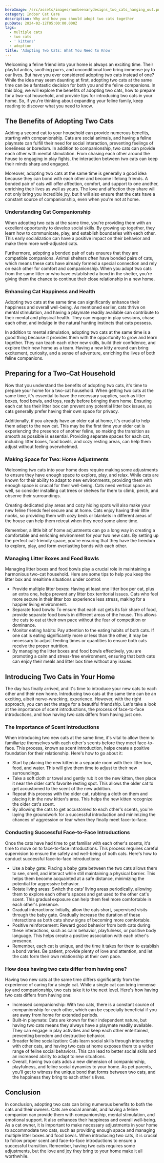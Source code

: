 ```yaml
---
heroImage: /src/assets/images/nonbeenarydesigns_two_cats_hanging_out.png
category: Indoor Cat Care
description: Why and how you should adopt two cats together
pubDate: 2024-02-12T05:00:00.000Z
tags:
  - multiple cats
  - two cats
  - ' kittens'
  - adoption
title: 'Adopting Two Cats: What You Need to Know'
---
```


Welcoming a feline friend into your home is always an exciting time. Their playful antics, soothing purrs, and unconditional love bring immense joy to our lives. But have you ever considered adopting two cats instead of one? While the idea may seem daunting at first, adopting two cats at the same time can be a fantastic decision for both you and the feline companions. In this blog, we will explore the benefits of adopting two cats, how to prepare for a two-cat household, and provide tips for introducing two cats in your home. So, if you're thinking about expanding your feline family, keep reading to discover what you need to know.

## The Benefits of Adopting Two Cats

Adding a second cat to your household can provide numerous benefits, starting with companionship. Cats are social animals, and having a feline playmate can fulfill their need for social interaction, preventing feelings of loneliness or boredom. In addition to companionship, two cats can provide each other with mental stimulation. From chasing each other around the house to engaging in play fights, the interaction between two cats can keep their minds sharp and engaged.

 Moreover, adopting two cats at the same time is generally a good idea because they can bond with each other and become lifelong friends. A bonded pair of cats will offer affection, comfort, and support to one another, enriching their lives as well as yours. The love and affection they share will not only bring you incredible joy, but it will also ensure that the cats have a constant source of companionship, even when you're not at home.

### Understanding Cat Companionship

When adopting two cats at the same time, you're providing them with an excellent opportunity to develop social skills. By growing up together, they learn how to communicate, play, and establish boundaries with each other. This early socialization can have a positive impact on their behavior and make them more well-adjusted cats.

 Furthermore, adopting a bonded pair of cats ensures that they are compatible companions. Animal shelters often have bonded pairs of cats, which means these cats have already formed a special connection and rely on each other for comfort and companionship. When you adopt two cats from the same litter or who have established a bond in the shelter, you're giving them the chance to continue their close relationship in a new home.

### Enhancing Cat Happiness and Health

Adopting two cats at the same time can significantly enhance their happiness and overall well-being. As mentioned earlier, cats thrive on mental stimulation, and having a playmate readily available can contribute to their mental and physical health. They can engage in play sessions, chase each other, and indulge in the natural hunting instincts that cats possess.

 In addition to mental stimulation, adopting two cats at the same time is a good thing because it provides them with the opportunity to grow and learn together. They can teach each other new skills, build their confidence, and explore their new home as a team. Having a new kitty around can bring excitement, curiosity, and a sense of adventure, enriching the lives of both feline companions.

## Preparing for a Two-Cat Household

Now that you understand the benefits of adopting two cats, it's time to prepare your home for a two-cat household. When getting two cats at the same time, it's essential to have the necessary supplies, such as litter boxes, food bowls, and toys, ready before bringing them home. Ensuring each cat has their litter box can prevent any potential litter box issues, as cats generally prefer having their own space for privacy.

 Additionally, if you already have an older cat at home, it's crucial to help them adapt to the new cat. This may be the first time your older cat is experiencing the presence of another feline, so making the transition as smooth as possible is essential. Providing separate spaces for each cat, including litter boxes, food bowls, and cozy resting areas, can help them adjust without feeling overwhelmed.

### Making Space for Two: Home Adjustments

Welcoming two cats into your home does require making some adjustments to ensure they have enough space to explore, play, and relax. While cats are known for their ability to adapt to new environments, providing them with enough space is crucial for their well-being. Cats need vertical space as well, so consider installing cat trees or shelves for them to climb, perch, and observe their surroundings.

 Creating dedicated play areas and cozy hiding spots will also make your new feline friends feel secure and at home. Cats enjoy having their little nooks, so providing them with cozy beds or blankets in different areas of the house can help them retreat when they need some alone time.

 Remember, a little bit of home adjustments can go a long way in creating a comfortable and enriching environment for your two new cats. By setting up the perfect cat-friendly space, you're ensuring that they have the freedom to explore, play, and form everlasting bonds with each other.

### Managing Litter Boxes and Food Bowls

Managing litter boxes and food bowls play a crucial role in maintaining a harmonious two-cat household. Here are some tips to help you keep the litter box and mealtime situations under control:

* Provide multiple litter boxes: Having at least one litter box per cat, plus an extra one, helps prevent any litter box territorial issues. Cats who feel more secure in their litter box experience less stress, making for a happier living environment.
* Separate food bowls: To ensure that each cat gets its fair share of food, provide separate food bowls in different areas of the house. This allows the cats to eat at their own pace without the fear of competition or dominance.
* Monitor eating habits: Pay attention to the eating habits of both cats. If one cat is eating significantly more or less than the other, it may be necessary to adjust feeding times or quantities to ensure both cats receive the proper nutrition.
*  By managing the litter boxes and food bowls effectively, you are promoting a calm and stress-free environment, ensuring that both cats can enjoy their meals and litter box time without any issues.

## Introducing Two Cats in Your Home

The day has finally arrived, and it's time to introduce your new cats to each other and their new home. Introducing two cats at the same time can be an exciting, albeit nerve-wracking, experience. However, with the right approach, you can set the stage for a beautiful friendship. Let's take a look at the importance of scent introductions, the process of face-to-face introductions, and how having two cats differs from having just one.

### The Importance of Scent Introductions

When introducing two new cats at the same time, it's vital to allow them to familiarize themselves with each other's scents before they meet face-to-face. This process, known as scent introduction, helps create a positive foundation for their relationship. Here's how to go about it:

* Start by placing the new kitten in a separate room with their litter box, food, and water. This will give them time to adjust to their new surroundings.
* Take a soft cloth or towel and gently rub it on the new kitten, then place it near the older cat's favorite resting spot. This allows the older cat to get accustomed to the scent of the new addition.
* Repeat this process with the older cat, rubbing a cloth on them and placing it in the new kitten's area. This helps the new kitten recognize the older cat's scent.
*  By allowing the cats to get accustomed to each other's scents, you're laying the groundwork for a successful introduction and minimizing the chances of aggression or fear when they finally meet face-to-face.

### Conducting Successful Face-to-Face Introductions

Once the cats have had time to get familiar with each other's scents, it's time to move on to face-to-face introductions. This process requires careful supervision to ensure the safety and well-being of both cats. Here's how to conduct successful face-to-face introductions:

* Use a baby gate: Placing a baby gate between the two cats allows them to see, smell, and interact while still maintaining a physical barrier. This helps them become acquainted at a safe distance, minimizing the potential for aggressive behavior.
* Rotate living areas: Switch the cats' living areas periodically, allowing them to explore each other's spaces and get used to the other cat's scent. This gradual exposure can help them feel more comfortable in each other's presence.
* Gradual interactions: Initially, allow the cats short, supervised visits through the baby gate. Gradually increase the duration of these interactions as both cats show signs of becoming more comfortable.
* Positive reinforcement: Reward good behavior from both cats during these interactions, such as calm behavior, playfulness, or positive body language. This helps create a positive association with each other's presence.
*  Remember, each cat is unique, and the time it takes for them to establish a bond varies. Be patient, provide plenty of love and attention, and let the cats form their own relationship at their own pace.

### How does having two cats differ from having one?

Having two new cats at the same time differs significantly from the experience of caring for a single cat. While a single cat can bring immense joy and companionship, two cats take it to the next level. Here's how having two cats differs from having one:

* Increased companionship: With two cats, there is a constant source of companionship for each other, which can be especially beneficial if you are away from home for extended periods.
* Built-in playmate: Cats are known for their independent nature, but having two cats means they always have a playmate readily available. They can engage in play activities and keep each other entertained, preventing boredom and destructive behavior.
* Broader feline socialization: Cats learn social skills through interacting with other cats, and having two cats at home exposes them to a wider range of feline social behaviors. This can lead to better social skills and an increased ability to adapt to new situations.
*  Overall, having two cats adds a new dimension of companionship, playfulness, and feline social dynamics to your home. As pet parents, you'll get to witness the unique bond that forms between two cats, and the happiness they bring to each other's lives.

## Conclusion

In conclusion, adopting two cats can bring numerous benefits to both the cats and their owners. Cats are social animals, and having a feline companion can provide them with companionship, mental stimulation, and emotional support. It also enhances their happiness and overall well-being. As a cat owner, it is important to make necessary adjustments in your home to accommodate two cats, such as providing enough space and managing multiple litter boxes and food bowls. When introducing two cats, it is crucial to follow proper scent and face-to-face introductions to ensure a successful transition. Remember, having two cats requires some adjustments, but the love and joy they bring to your home make it all worthwhile.
